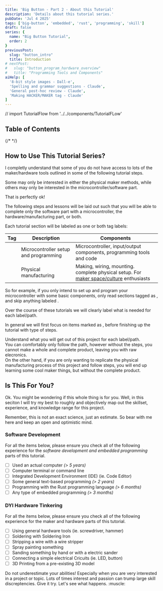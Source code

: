 ```yaml
---
title: 'Big Button - Part 2 - About this Tutorial'
description: 'Details about this tutorial series.'
pubDate: 'Jul 4 2025'
tags: ['big-button', 'embedded', 'rust', 'programming', 'skill']
draft: false
series: {
  name: "Big Button Tutorial",
  order: 2
}
previousPost:
  slug: "button_intro"
  title: Introduction
# nextPost: 
#   slug: "button_program_hardware_overview"
#   title: "Programming Tools and Components"
aiHelp: [
  '8-bit style images - Dall-e',
  'Spelling and grammar suggestions - Claude',
  'General post-hoc review - Claude',
  'Making HACKER/MAKER tag - Claude'
]
---
```

// import TutorialFlow from '../../components/TutorialFLow'

## Table of Contents


{/* 
<TutorialFlow nodeId="1" client:load />
*/}

## How to Use This Tutorial Series?

I completly understand that some of you do not have access to
lots of the maker/hardware tools outlined in some of the following
tutorial steps.

Some may only be interested in either the physical maker methods, while
others may only be interested in the microcontroller/software part.

That is perfectly ok!

The following steps and lessons will be laid out
such that you will be able to complete only the software part with
a microcontroller, the hardware/manufacturing part, or both.

Each tutorial section will be labeled as one or both tag labels:

| Tag | Description | Components |
|-------|-------------|------------|
| <Tag color="green" txt="💻 HACKER" /> | Microcontroller setup and programming | Microcontroller, input/output components, programming tools and code |
| <Tag color="blue" txt="⚒️  MAKER" /> | Physical manufacturing | Making, wiring, mounting. complete physical setup. For [maker space/culture](https://en.wikipedia.org/wiki/Maker_culture) enthusiasts |

So for example, if you only intend to set up and program your
microcontroller with some basic components, only read sections tagged as <Tag color="green" txt="💻 HACKER" />,
and skip anything labeled <Tag color="blue" txt="⚒️  MAKER" />.

Over the course of these tutorials we will clearly label what is
needed for each label/path.

In general we will first focus on items marked as <Tag color="green" txt="💻 HACKER" />,
before finishing up the tutorial with <Tag color="blue" txt="⚒️  MAKER" /> type of
steps.

<Aside variant="note">
  Understand what you will get out of this project for each label/path.
  <br/>
  You can comfortably only follow the <Tag color="green" txt="💻 HACKER" /> path, however without
  the <Tag color="blue" txt="⚒️  MAKER" /> steps, you cannot make a whole and complete product,
  leaving you with raw elecronics.
  <br/>
  On the other hand, if you are only wanting to replicate the physical manufacturing
  process of this project and follow <Tag color="blue" txt="⚒️  MAKER" /> steps, you will
  end up learning some cool maker things, but without the complete product.
</Aside>


## Is This For You?

Ok. You might be wondering if this whole thing is for you. 
Well, in this seciton I will try my best to roughly and objectively
map out the skillset, experience, and knowledge range for 
this project.

Remember, this is not an exact science, just an estimate.
So bear with me here and keep an open and optimistic mind.

### Software Development <Tag color="green" txt="💻 HACKER" />

For all the items below, please ensure you check all of the following
experience for the *software development and embedded programming* parts
of this tutorial.

  - [ ] Used an actual computer *(> 5 years)*
  - [ ] Computer terminal or command line
  - [ ] Integrated Development Environment (IDE) (ie. Code Editor)
  - [ ] Some general text-based programming *(> 2 years)*
  - [ ] Programming with the Rust programming language *(> 6 months)*
  - [ ] Any type of embedded programming *(> 3 months)*

### DYI Hardware Tinkering <Tag color="blue" txt="⚒️  MAKER" />

For all the items below, please ensure you check all of the following
experience for the maker and hardware parts of this tutorial.

- [ ] Using general hardware tools (ie. screwdriver, hammer)
- [ ] Soldering with Soldering Iron
- [ ] Stripping a wire with a wire stripper
- [ ] Spray painting something
- [ ] Sanding something by hand or with a electric sander
- [ ] Connecting a simple electrical Cricuits (ie. LED, button)
- [ ] 3D Printing from a pre-existing 3D model

<Aside variant="tip">
  Do not underestimate your abilities! Especially when you are very interested
  in a project or topic. Lots of times interest and passion can trump
  large skill discreptencies. Give it try. Let's see what happens. :muscle:


  <Figure
    src={muscle} 
    url="https://www.youtube.com/watch?v=btPJPFnesV4"
    caption="This mouse is probably going to try this whole tutorial ..."
  />
</Aside>

